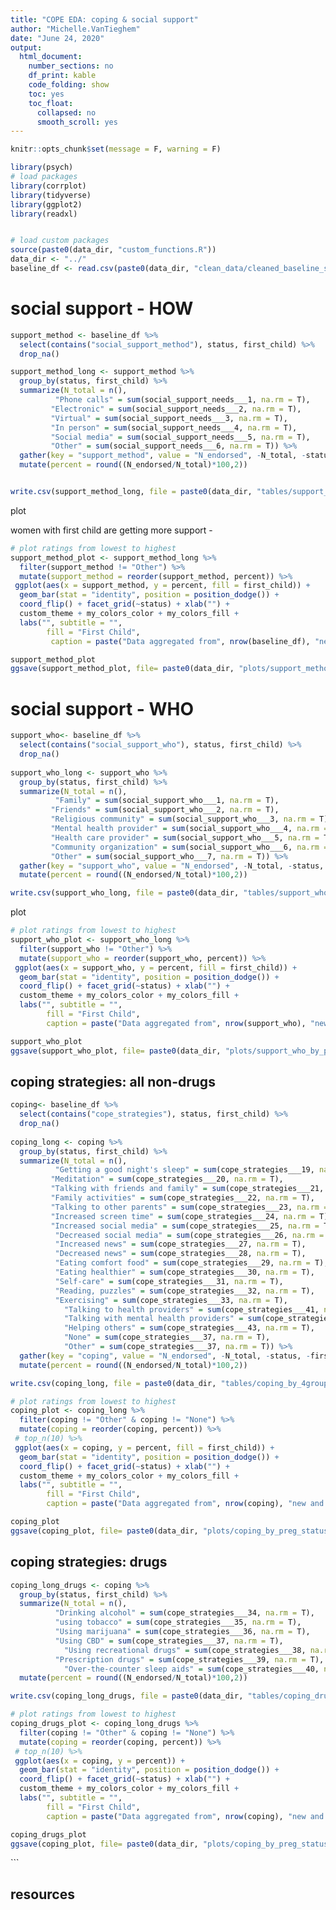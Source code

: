 ```yaml
---
title: "COPE EDA: coping & social support"
author: "Michelle.VanTieghem"
date: "June 24, 2020"
output:
  html_document:
    number_sections: no
    df_print: kable
    code_folding: show
    toc: yes
    toc_float:
      collapsed: no
      smooth_scroll: yes
---
```



```r
knitr::opts_chunk$set(message = F, warning = F)

library(psych)
# load packages
library(corrplot)
library(tidyverse)
library(ggplot2)
library(readxl)


# load custom packages
source(paste0(data_dir, "custom_functions.R"))
data_dir <- "../"
baseline_df <- read.csv(paste0(data_dir, "clean_data/cleaned_baseline_survey_2020-07-14.csv"))

```

# social support - HOW 
```r
support_method <- baseline_df %>%
  select(contains("social_support_method"), status, first_child) %>%
  drop_na() 

support_method_long <- support_method %>%
  group_by(status, first_child) %>%
  summarize(N_total = n(), 
          "Phone calls" = sum(social_support_needs___1, na.rm = T), 
         "Electronic" = sum(social_support_needs___2, na.rm = T), 
         "Virtual" = sum(social_support_needs___3, na.rm = T), 
         "In person" = sum(social_support_needs___4, na.rm = T), 
         "Social media" = sum(social_support_needs___5, na.rm = T), 
         "Other" = sum(social_support_needs___6, na.rm = T)) %>%
  gather(key = "support_method", value = "N_endorsed", -N_total, -status, -first_child) %>%
  mutate(percent = round((N_endorsed/N_total)*100,2))


write.csv(support_method_long, file = paste0(data_dir, "tables/support_method_by_4groups.csv"), row.names = F)
```

plot 

women with first child are getting more support - 

```r

# plot ratings from lowest to highest
support_method_plot <- support_method_long %>%
  filter(support_method != "Other") %>%
  mutate(support_method = reorder(support_method, percent)) %>%
 ggplot(aes(x = support_method, y = percent, fill = first_child)) +
  geom_bar(stat = "identity", position = position_dodge()) +
  coord_flip() + facet_grid(~status) + xlab("") +
  custom_theme + my_colors_color + my_colors_fill +
  labs("", subtitle = "",
        fill = "First Child",
         caption = paste("Data aggregated from", nrow(baseline_df), "new and expecting mothers"))

support_method_plot
ggsave(support_method_plot, file= paste0(data_dir, "plots/support_method_by_preg_status.png"))

```

# social support - WHO
```r

support_who<- baseline_df %>%
  select(contains("social_support_who"), status, first_child) %>%
  drop_na() 
  
support_who_long <- support_who %>%
  group_by(status, first_child) %>%
  summarize(N_total = n(), 
          "Family" = sum(social_support_who___1, na.rm = T), 
         "Friends" = sum(social_support_who___2, na.rm = T), 
         "Religious community" = sum(social_support_who___3, na.rm = T), 
         "Mental health provider" = sum(social_support_who___4, na.rm = T), 
         "Health care provider" = sum(social_support_who___5, na.rm = T), 
         "Community organization" = sum(social_support_who___6, na.rm = T), 
         "Other" = sum(social_support_who___7, na.rm = T)) %>%
  gather(key = "support_who", value = "N_endorsed", -N_total, -status, -first_child) %>%
  mutate(percent = round((N_endorsed/N_total)*100,2))

write.csv(support_who_long, file = paste0(data_dir, "tables/support_who_by_4groups.csv"), row.names = F)
```

plot 
```r

# plot ratings from lowest to highest
support_who_plot <- support_who_long %>%
  filter(support_who != "Other") %>%
  mutate(support_who = reorder(support_who, percent)) %>%
 ggplot(aes(x = support_who, y = percent, fill = first_child)) +
  geom_bar(stat = "identity", position = position_dodge()) +
  coord_flip() + facet_grid(~status) + xlab("") +
  custom_theme + my_colors_color + my_colors_fill +
  labs("", subtitle = "",
        fill = "First Child",
        caption = paste("Data aggregated from", nrow(support_who), "new and expecting mothers"))

support_who_plot
ggsave(support_who_plot, file= paste0(data_dir, "plots/support_who_by_preg_status.png"))

```

## coping strategies: all non-drugs
```r

coping<- baseline_df %>%
  select(contains("cope_strategies"), status, first_child) %>%
  drop_na() 
  
coping_long <- coping %>%
  group_by(status, first_child) %>%
  summarize(N_total = n(), 
          "Getting a good night's sleep" = sum(cope_strategies___19, na.rm = T), 
         "Meditation" = sum(cope_strategies___20, na.rm = T), 
         "Talking with friends and family" = sum(cope_strategies___21, na.rm = T), 
         "Family activities" = sum(cope_strategies___22, na.rm = T), 
         "Talking to other parents" = sum(cope_strategies___23, na.rm = T), 
         "Increased screen time" = sum(cope_strategies___24, na.rm = T), 
         "Increased social media" = sum(cope_strategies___25, na.rm = T),
          "Decreased social media" = sum(cope_strategies___26, na.rm = T),
          "Increased news" = sum(cope_strategies___27, na.rm = T),
          "Decreased news" = sum(cope_strategies___28, na.rm = T),
          "Eating comfort food" = sum(cope_strategies___29, na.rm = T),
          "Eating healthier" = sum(cope_strategies___30, na.rm = T),
          "Self-care" = sum(cope_strategies___31, na.rm = T),
          "Reading, puzzles" = sum(cope_strategies___32, na.rm = T),
          "Exercising" = sum(cope_strategies___33, na.rm = T),
            "Talking to health providers" = sum(cope_strategies___41, na.rm = T),
            "Talking with mental health providers" = sum(cope_strategies___42, na.rm = T),
            "Helping others" = sum(cope_strategies___43, na.rm = T), 
            "None" = sum(cope_strategies___37, na.rm = T),
            "Other" = sum(cope_strategies___37, na.rm = T)) %>%
  gather(key = "coping", value = "N_endorsed", -N_total, -status, -first_child) %>%
  mutate(percent = round((N_endorsed/N_total)*100,2))

write.csv(coping_long, file = paste0(data_dir, "tables/coping_by_4groups.csv"), row.names = F)
```

```r
# plot ratings from lowest to highest
coping_plot <- coping_long %>%
  filter(coping != "Other" & coping != "None") %>%
  mutate(coping = reorder(coping, percent)) %>%
 # top_n(10) %>%
 ggplot(aes(x = coping, y = percent, fill = first_child)) +
  geom_bar(stat = "identity", position = position_dodge()) +
  coord_flip() + facet_grid(~status) + xlab("") +
  custom_theme + my_colors_color + my_colors_fill +
  labs("", subtitle = "",
        fill = "First Child",
        caption = paste("Data aggregated from", nrow(coping), "new and expecting mothers"))

coping_plot
ggsave(coping_plot, file= paste0(data_dir, "plots/coping_by_preg_status.png"))

```

## coping strategies: drugs 
```r
coping_long_drugs <- coping %>%
  group_by(status, first_child) %>%
  summarize(N_total = n(), 
          "Drinking alcohol" = sum(cope_strategies___34, na.rm = T),
          "using tobacco" = sum(cope_strategies___35, na.rm = T),
          "Using marijuana" = sum(cope_strategies___36, na.rm = T),
          "Using CBD" = sum(cope_strategies___37, na.rm = T),
            "Using recreational drugs" = sum(cope_strategies___38, na.rm = T),
          "Prescription drugs" = sum(cope_strategies___39, na.rm = T),
            "Over-the-counter sleep aids" = sum(cope_strategies___40, na.rm = T)) %>% gather(key = "coping", value = "N_endorsed", -N_total, -status, -first_child) %>%
  mutate(percent = round((N_endorsed/N_total)*100,2))

write.csv(coping_long_drugs, file = paste0(data_dir, "tables/coping_drugs_by_4groups.csv"), row.names = F)
```

```r
# plot ratings from lowest to highest
coping_drugs_plot <- coping_long_drugs %>%
  filter(coping != "Other" & coping != "None") %>%
  mutate(coping = reorder(coping, percent)) %>%
 # top_n(10) %>%
 ggplot(aes(x = coping, y = percent)) +
  geom_bar(stat = "identity", position = position_dodge()) +
  coord_flip() + facet_grid(~status) + xlab("") +
  custom_theme + my_colors_color + my_colors_fill +
  labs("", subtitle = "",
        fill = "First Child",
        caption = paste("Data aggregated from", nrow(coping), "new and expecting mothers"))

coping_drugs_plot
ggsave(coping_plot, file= paste0(data_dir, "plots/coping_by_preg_status.png"))
```
```

## resources